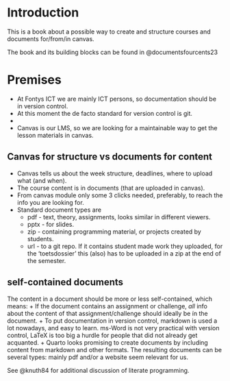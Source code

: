 # Introduction

This is a book about a possible way to create and structure courses and documents for/from/in canvas. 

The book and its building blocks can be found in @documentsfourcents23


# Premises

+ At Fontys ICT we are mainly ICT persons, so documentation should be in version control.
+ At this moment the de facto standard for version control is git.
+ 
+ Canvas is our LMS, so we are looking for a maintainable way to get the lesson materials in canvas.

## Canvas for structure vs documents for content

+ Canvas tells us about the week structure, deadlines, where to upload what (and when).
+ The course content is in documents (that are uploaded in canvas).
+ From canvas module only some 3 clicks needed, preferably, to reach the info you are looking for. 
+ Standard document types are
  + pdf  - text, theory, assignments, looks similar in different viewers. 
  + pptx - for slides. 
  + zip  - containing programming material,  or projects created by students.
  + url  - to a git repo. If it contains student made work they uploaded, for the 'toetsdossier' this (also) has to be uploaded in a zip at the end of the semester. 

## self-contained documents

The content in a document should be more or less self-contained, which means: 
+ If the document contains an assignment or challenge, *all* info about the content of that assignment/challenge should ideally be ín the document.
+ To put documentation in version control, markdown is used a lot nowadays, and
    easy to learn. ms-Word is not very practical with version control, LaTeX
    is too big a hurdle for people that did not already get acquanted. 
+ Quarto looks promising to create documents by including content from markdown
    and other formats. The resulting documents can be several types: mainly pdf
    and/or a website seem relevant for us. 




See @knuth84 for additional discussion of literate programming.
